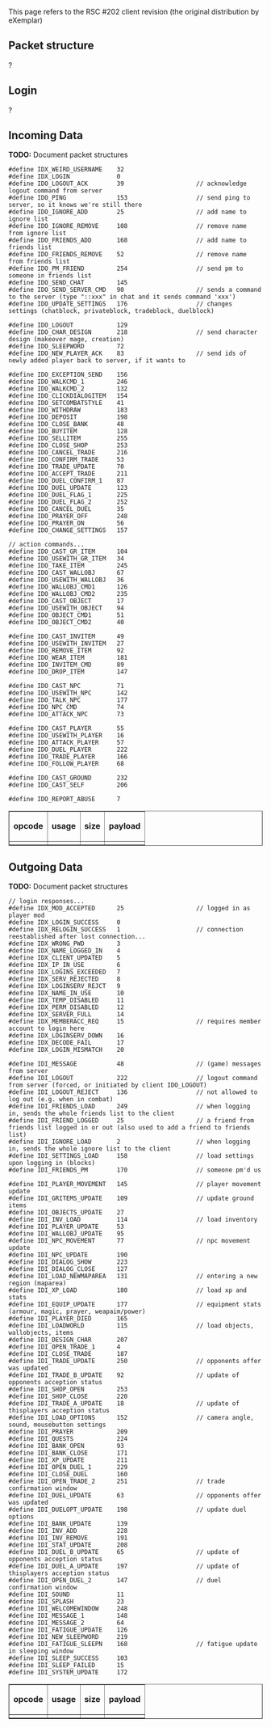 {{Crappy}}

This page refers to the RSC #202 client revision (the original distribution by eXemplar)


== '''Packet structure''' ==
?

== '''Login''' ==
?

== '''Incoming Data''' ==
'''TODO:''' Document packet structures
<pre>
#define IDX_WEIRD_USERNAME    32
#define IDX_LOGIN             0
#define IDO_LOGOUT_ACK        39                    // acknowledge logout command from server
#define IDO_PING              153                   // send ping to server, so it knows we're still there
#define IDO_IGNORE_ADD        25                    // add name to ignore list
#define IDO_IGNORE_REMOVE     108                   // remove name from ignore list
#define IDO_FRIENDS_ADD       168                   // add name to friends list
#define IDO_FRIENDS_REMOVE    52                    // remove name from friends list
#define IDO_PM_FRIEND         254                   // send pm to someone in friends list
#define IDO_SEND_CHAT         145
#define IDO_SEND_SERVER_CMD   90                    // sends a command to the server (type "::xxx" in chat and it sends command 'xxx')
#define IDO_UPDATE_SETTINGS   176                   // changes settings (chatblock, privateblock, tradeblock, duelblock)

#define IDO_LOGOUT            129
#define IDO_CHAR_DESIGN       218                   // send character design (makeover mage, creation)
#define IDO_SLEEPWORD         72
#define IDO_NEW_PLAYER_ACK    83                    // send ids of newly added player back to server, if it wants to

#define IDO_EXCEPTION_SEND    156
#define IDO_WALKCMD_1         246
#define IDO_WALKCMD_2         132
#define IDO_CLICKDIALOGITEM   154
#define IDO_SETCOMBATSTYLE    41
#define IDO_WITHDRAW          183
#define IDO_DEPOSIT           198
#define IDO_CLOSE_BANK        48
#define IDO_BUYITEM           128
#define IDO_SELLITEM          255
#define IDO_CLOSE_SHOP        253
#define IDO_CANCEL_TRADE      216
#define IDO_CONFIRM_TRADE     53
#define IDO_TRADE_UPDATE      70
#define IDO_ACCEPT_TRADE      211
#define IDO_DUEL_CONFIRM_1    87
#define IDO_DUEL_UPDATE       123
#define IDO_DUEL_FLAG_1       225
#define IDO_DUEL_FLAG_2       252
#define IDO_CANCEL_DUEL       35
#define IDO_PRAYER_OFF        248
#define IDO_PRAYER_ON         56
#define IDO_CHANGE_SETTINGS   157

// action commands...
#define IDO_CAST_GR_ITEM      104
#define IDO_USEWITH_GR_ITEM   34
#define IDO_TAKE_ITEM         245
#define IDO_CAST_WALLOBJ      67
#define IDO_USEWITH_WALLOBJ   36
#define IDO_WALLOBJ_CMD1      126
#define IDO_WALLOBJ_CMD2      235
#define IDO_CAST_OBJECT       17
#define IDO_USEWITH_OBJECT    94
#define IDO_OBJECT_CMD1       51
#define IDO_OBJECT_CMD2       40

#define IDO_CAST_INVITEM      49
#define IDO_USEWITH_INVITEM   27
#define IDO_REMOVE_ITEM       92
#define IDO_WEAR_ITEM         181
#define IDO_INVITEM_CMD       89
#define IDO_DROP_ITEM         147

#define IDO_CAST_NPC          71
#define IDO_USEWITH_NPC       142
#define IDO_TALK_NPC          177
#define IDO_NPC_CMD           74
#define IDO_ATTACK_NPC        73

#define IDO_CAST_PLAYER       55
#define IDO_USEWITH_PLAYER    16
#define IDO_ATTACK_PLAYER     57
#define IDO_DUEL_PLAYER       222
#define IDO_TRADE_PLAYER      166
#define IDO_FOLLOW_PLAYER     68

#define IDO_CAST_GROUND       232
#define IDO_CAST_SELF         206

#define IDO_REPORT_ABUSE      7
</pre>

<table border="1" cellpadding="3" cellspacing="3">
	<tr>
		<td><b>opcode</b></td>
		<td><b>usage</b></td>
		<td><b>size</b></td>
		<td><b>payload</b></td>
	</tr>

	<tr>
		<td></td>
		<td></td>
		<td></td>
		<td></td>
	</tr>
</table>

== '''Outgoing Data''' ==
'''TODO:''' Document packet structures
<pre>
// login responses...
#define IDX_MOD_ACCEPTED      25                    // logged in as player mod
#define IDX_LOGIN_SUCCESS     0
#define IDX_RELOGIN_SUCCESS   1                     // connection reestablished after lost connection...
#define IDX_WRONG_PWD         3
#define IDX_NAME_LOGGED_IN    4
#define IDX_CLIENT_UPDATED    5
#define IDX_IP_IN_USE         6
#define IDX_LOGINS_EXCEEDED   7
#define IDX_SERV_REJECTED     8
#define IDX_LOGINSERV_REJCT   9
#define IDX_NAME_IN_USE       10
#define IDX_TEMP_DISABLED     11
#define IDX_PERM_DISABLED     12
#define IDX_SERVER_FULL       14
#define IDX_MEMBERACC_REQ     15                    // requires member account to login here
#define IDX_LOGINSERV_DOWN    16
#define IDX_DECODE_FAIL       17
#define IDX_LOGIN_MISMATCH    20

#define IDI_MESSAGE           48                    // (game) messages from server
#define IDI_LOGOUT            222                   // logout command from server (forced, or initiated by client IDO_LOGOUT)
#define IDI_LOGOUT_REJECT     136                   // not allowed to log out (e.g. when in combat)
#define IDI_FRIENDS_LOAD      249                   // when logging in, sends the whole friends list to the client
#define IDI_FRIEND_LOGGED     25                    // a friend from friends list logged in or out (also used to add a friend to friends list)
#define IDI_IGNORE_LOAD       2                     // when logging in, sends the whole ignore list to the client
#define IDI_SETTINGS_LOAD     158                   // load settings upon logging in (blocks)
#define IDI_FRIENDS_PM        170                   // someone pm'd us

#define IDI_PLAYER_MOVEMENT   145                   // player movement update
#define IDI_GRITEMS_UPDATE    109                   // update ground items
#define IDI_OBJECTS_UPDATE    27
#define IDI_INV_LOAD          114                   // load inventory
#define IDI_PLAYER_UPDATE     53
#define IDI_WALLOBJ_UPDATE    95
#define IDI_NPC_MOVEMENT      77                    // npc movement update
#define IDI_NPC_UPDATE        190
#define IDI_DIALOG_SHOW       223
#define IDI_DIALOG_CLOSE      127
#define IDI_LOAD_NEWMAPAREA   131                   // entering a new region (maparea)
#define IDI_XP_LOAD           180                   // load xp and stats
#define IDI_EQUIP_UPDATE      177                   // equipment stats (armour, magic, prayer, weapaim/power)
#define IDI_PLAYER_DIED       165
#define IDI_LOADWORLD         115                   // load objects, wallobjects, items
#define IDI_DESIGN_CHAR       207
#define IDI_OPEN_TRADE_1      4
#define IDI_CLOSE_TRADE       187
#define IDI_TRADE_UPDATE      250                   // opponents offer was updated
#define IDI_TRADE_B_UPDATE    92                    // update of opponents acception status
#define IDI_SHOP_OPEN         253
#define IDI_SHOP_CLOSE        220
#define IDI_TRADE_A_UPDATE    18                    // update of thisplayers acception status
#define IDI_LOAD_OPTIONS      152                   // camera angle, sound, mousebutton settings
#define IDI_PRAYER            209
#define IDI_QUESTS            224
#define IDI_BANK_OPEN         93
#define IDI_BANK_CLOSE        171
#define IDI_XP_UPDATE         211
#define IDI_OPEN_DUEL_1       229
#define IDI_CLOSE_DUEL        160
#define IDI_OPEN_TRADE_2      251                   // trade confirmation window
#define IDI_DUEL_UPDATE       63                    // opponents offer was updated
#define IDI_DUELOPT_UPDATE    198                   // update duel options
#define IDI_BANK_UPDATE       139
#define IDI_INV_ADD           228
#define IDI_INV_REMOVE        191
#define IDI_STAT_UPDATE       208
#define IDI_DUEL_B_UPDATE     65                    // update of opponents acception status
#define IDI_DUEL_A_UPDATE     197                   // update of thisplayers acception status
#define IDI_OPEN_DUEL_2       147                   // duel confirmation window
#define IDI_SOUND             11
#define IDI_SPLASH            23
#define IDI_WELCOMEWINDOW     248
#define IDI_MESSAGE_1         148
#define IDI_MESSAGE_2         64
#define IDI_FATIGUE_UPDATE    126
#define IDI_NEW_SLEEPWORD     219
#define IDI_FATIGUE_SLEEPN    168                   // fatigue update in sleeping window
#define IDI_SLEEP_SUCCESS     103
#define IDI_SLEEP_FAILED      15
#define IDI_SYSTEM_UPDATE     172
</pre>

<table border="1" cellpadding="3" cellspacing="3">
	<tr>
		<td><b>opcode</b></td>
		<td><b>usage</b></td>
		<td><b>size</b></td>
		<td><b>payload</b></td>
	</tr>

	<tr>
		<td></td>
		<td></td>
		<td></td>
		<td></td>
	</tr>
</table>